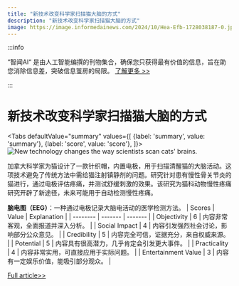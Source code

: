 ```yaml
---
title: "新技术改变科学家扫描猫大脑的方式"
description: "新技术改变科学家扫描猫大脑的方式"
image: https://image.informedainews.com/2024/10/Hea-Efb-1728038187-0.jpg
---
```



:::info

“智闻AI“ 是由人工智能编撰的刊物集合，确保您只获得最有价值的信息，旨在助您消除信息差，突破信息茧房的局限。  [了解更多 >>](/)

:::

# 新技术改变科学家扫描猫大脑的方式


<Tabs
	defaultValue="summary"
	values={[
	{label: 'summary', value: 'summary'},
	{label: 'score', value: 'score'},
]}>
<TabItem value="summary">
<img
  src="https://image.informedainews.com/2024/10/Hea-Efb-1728038187-0.jpg"
  alt="New technology changes the way scientists scan cats' brains."
/>



加拿大科学家为猫设计了一款针织帽，内置电极，用于扫描清醒猫的大脑活动。这项技术避免了传统方法中需给猫注射镇静剂的问题。研究针对患有慢性骨关节炎的猫进行，通过电极评估疼痛，并测试舒缓刺激的效果。该研究为猫科动物慢性疼痛研究开辟了新途径，未来可能用于自动检测慢性疼痛。

**脑电图（EEG）**：一种通过电极记录大脑电活动的医学检测方法。
</TabItem>
<TabItem value="score">
	| Scores     | Value   | Explanation |
	| -------- | ------- | ------- |
	| Objectivity  | 6    | 内容非常客观，全面报道并深入分析。    |
	| Social Impact | 4     | 内容引发强烈社会讨论，影响部分公众意见。    |
	| Credibility    | 5    | 内容完全可信，证据充分，来自权威来源。    |
	| Potential    | 5    | 内容具有很高潜力，几乎肯定会引发更大事件。    |
	| Practicality    | 4    | 内容非常实用，可直接应用于实际问题。    |
	| Entertainment Value    | 3    | 内容有一定娱乐价值，能吸引部分观众。    |
</TabItem>
</Tabs>

[Full article>>](https://www.cnbeta.com.tw/articles/science/1447899.htm)
